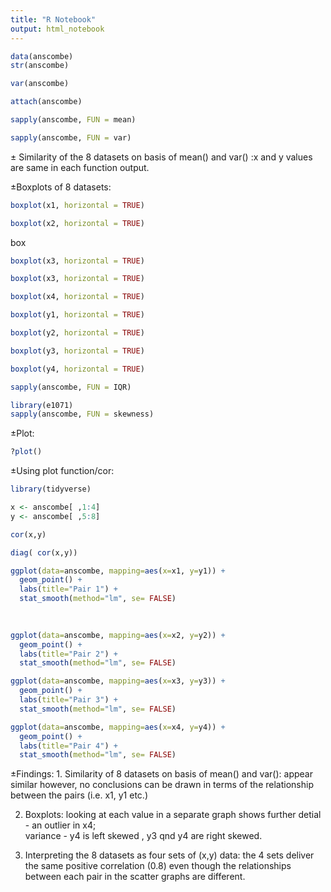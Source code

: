 ```yaml
---
title: "R Notebook"
output: html_notebook
---
```


```r
data(anscombe)
str(anscombe)
```
```r
var(anscombe)
```
```r
attach(anscombe)
```

```r
sapply(anscombe, FUN = mean)
```
```r
sapply(anscombe, FUN = var)
```
± Similarity of the 8 datasets on basis of mean() and var() :x and y values are same in each function output.

±Boxplots of 8 datasets:
```r
boxplot(x1, horizontal = TRUE)
```
```r
boxplot(x2, horizontal = TRUE)
```

box

```r
boxplot(x3, horizontal = TRUE)
```
```r
boxplot(x3, horizontal = TRUE)
```
```r
boxplot(x4, horizontal = TRUE)
```
```r
boxplot(y1, horizontal = TRUE)
```
```r
boxplot(y2, horizontal = TRUE)
```
```r
boxplot(y3, horizontal = TRUE)
```
```r
boxplot(y4, horizontal = TRUE)
```
```r
sapply(anscombe, FUN = IQR)

```

```r
library(e1071)
sapply(anscombe, FUN = skewness)
```
±Plot:
```r
?plot()
```

±Using plot function/cor:
```r
library(tidyverse)

x <- anscombe[ ,1:4]
y <- anscombe[ ,5:8]

cor(x,y)
```
```r
diag( cor(x,y))
```
```r
ggplot(data=anscombe, mapping=aes(x=x1, y=y1)) +
  geom_point() +
  labs(title="Pair 1") +
  stat_smooth(method="lm", se= FALSE)
  
  

```
```r
ggplot(data=anscombe, mapping=aes(x=x2, y=y2)) +
  geom_point() +
  labs(title="Pair 2") +
  stat_smooth(method="lm", se= FALSE)
```
```r
ggplot(data=anscombe, mapping=aes(x=x3, y=y3)) +
  geom_point() +
  labs(title="Pair 3") +
  stat_smooth(method="lm", se= FALSE)
```
```r
ggplot(data=anscombe, mapping=aes(x=x4, y=y4)) +
  geom_point() +
  labs(title="Pair 4") +
  stat_smooth(method="lm", se= FALSE)
```

±Findings:
1. Similarity of 8 datasets on basis of mean() and var(): appear similar however, no conclusions can be drawn in terms of the relationship between the pairs (i.e. x1, y1 etc.)  

2. Boxplots: looking at each value in a separate graph shows further detial - an outlier in x4;  
variance - y4 is left skewed , y3 qnd y4 are right skewed.

3. Interpreting the 8 datasets as four sets of (x,y) data: the 4 sets deliver the same positive correlation (0.8) even though the relationships between each pair in the scatter graphs are different.



